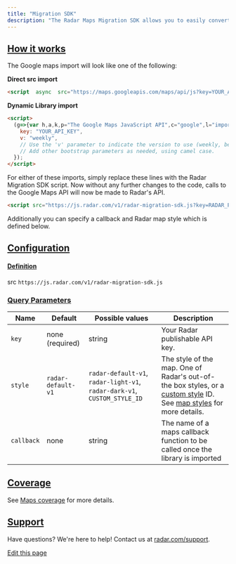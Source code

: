 ```yaml
---
title: "Migration SDK"
description: "The Radar Maps Migration SDK allows you to easily convert your Google Maps web implementations with Radar Maps by simply swapping the script import tag."
---
```


## [How it works](#how-it-works "Direct link to heading")

The Google maps import will look like one of the following:

**Direct src import**

```html
<script  async  src="https://maps.googleapis.com/maps/api/js?key=YOUR_API_KEY&loading=async&callback=initMap"></script>
```

**Dynamic Library import**

```html
<script>
  (g=>{var h,a,k,p="The Google Maps JavaScript API",c="google",l="importLibrary",q="__ib__",m=document,b=window;b=b[c]||(b[c]={});var d=b.maps||(b.maps={}),r=new Set,e=new URLSearchParams,u=()=>h||(h=new Promise(async(f,n)=>{await (a=m.createElement("script"));e.set("libraries",[...r]+"");for(k in g)e.set(k.replace(/[A-Z](/g,t=>"_"+t[0].toLowerCase()),g[k]);e.set("callback",c+".maps."+q);a.src=`https://maps.${c}apis.com/maps/api/js?`+e;d[q]=f;a.onerror=()=>h=n(Error(p+" could not load."));a.nonce=m.querySelector("script[nonce]")?.nonce||"";m.head.append(a)}));d[l]?console.warn(p+" only loads once. Ignoring:",g):d[l]=(f,...n)=>r.add(f)&&u().then(()=>d[l](f,...n))})({
    key: "YOUR_API_KEY",
    v: "weekly",
    // Use the 'v' parameter to indicate the version to use (weekly, beta, alpha, etc.).
    // Add other bootstrap parameters as needed, using camel case.
  });
</script>
```

For either of these imports, simply replace these lines with the Radar Migration SDK script. Now without any further changes to the code, calls to the Google Maps API will now be made to Radar's API.

```html
<script src="https://js.radar.com/v1/radar-migration-sdk.js?key=RADAR_PUBLISHABLE_KEY"></script>
```

Additionally you can specify a callback and Radar map style which is defined below.

## [Configuration](#configuration "Direct link to heading")

#### [Definition](#definition "Direct link to heading")

src `https://js.radar.com/v1/radar-migration-sdk.js`

### [Query Parameters](#query-parameters "Direct link to heading")

| Name       | Default            | Possible values                                                          | Description                                                                                                                                                                          |
| ---------- | ------------------ | ------------------------------------------------------------------------ | ------------------------------------------------------------------------------------------------------------------------------------------------------------------------------------ |
| `key`      | none (required)    | string                                                                   | Your Radar publishable API key.                                                                                                                                                      |
| `style`    | `radar-default-v1` | `radar-default-v1`, `radar-light-v1`, `radar-dark-v1`, `CUSTOM_STYLE_ID` | The style of the map. One of Radar's out-of-the box styles, or a [custom style](/maps/maps#custom-styles) ID. See [map styles](https://radar.com/maps/maps#styles) for more details. |
| `callback` | none               | string                                                                   | The name of a maps callback function to be called once the library is imported                                                                                                       |

## [Coverage](#coverage "Direct link to heading")

See [Maps coverage](https://radar.com/maps/maps#coverage) for more details.

## [Support](#support "Direct link to heading")

Have questions? We're here to help! Contact us at [radar.com/support](https://radar.com/support).

[Edit this page](https://github.com/radarlabs/docs/edit/main/docs/maps/migration-sdk.mdx)
